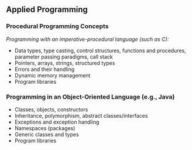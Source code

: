 
## Applied Programming

### Procedural Programming Concepts

*Programming with an imperative-procedural language (such as C):*

- Data types, type casting, control structures, functions and procedures, parameter passing paradigms, call stack
- Pointers, arrays, strings, structured types
- Errors and their handling
- Dynamic memory management
- Program libraries

### Programming in an Object-Oriented Language (e.g., Java)

- Classes, objects, constructors
- Inheritance, polymorphism, abstract classes/interfaces
- Exceptions and exception handling
- Namespaces (packages)
- Generic classes and types
- Program libraries